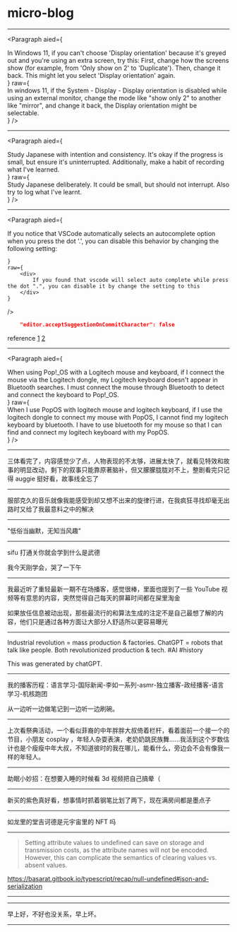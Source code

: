 # micro-blog


--- 

<Paragraph
    aied={
        <div>
            In Windows 11, if you can't choose 'Display orientation' because it's greyed out and you're using an extra screen, try this: First, change how the screens show (for example, from 'Only show on 2' to 'Duplicate'). Then, change it back. This might let you select 'Display orientation' again.
        </div>
    }
    raw={
        <div>
            In windows 11, if the System - Display - Display orientation is disabled while using an external monitor, change the mode like "show only 2" to another like "mirror", and change it back, the Display orientation might be selectable.
        </div>
    }
/>

---

<Paragraph
    aied={
        <div>
            Study Japanese with intention and consistency. It's okay if the progress is small, but ensure it's uninterrupted. Additionally, make a habit of recording what I've learned.
        </div>
    }
    raw={
        <div>
            Study Japanese deliberately. It could be small, but should not interrupt. Also try to log what I've learnt.
        </div>
    }
/>

---

<Paragraph
    aied={
        <div>
            If you notice that VSCode automatically selects an autocomplete option when you press the dot '.', you can disable this behavior by changing the following setting:
        </div>

    }
    raw={
        <div>
            If you found that vscode will select auto complete while press the dot ".", you can disable it by change the setting to this
        </div>
    }
/>

```json
    "editor.acceptSuggestionOnCommitCharacter": false
``` 

reference [1](https://stackoverflow.com/a/52816011/6236633) [2](https://stackoverflow.com/a/48287757/6236633)

---

<Paragraph
    aied={
        <div> 
            When using Pop!_OS with a Logitech mouse and keyboard, if I connect the mouse via the Logitech dongle, my Logitech keyboard doesn't appear in Bluetooth searches. I must connect the mouse through Bluetooth to detect and connect the keyboard to Pop!_OS.
        </div>
    }
    raw={
        <div>
            When I use PopOS with logitech mouse and logitech keyboard, if I use the logitech dongle to connect my mouse with PopOS, I cannot find my logitech keyboard by bluetooth. I have to use bluetooth for my mouse so that I can find and connect my logitech keyboard with my PopOS.
        </div>
    }
/>

---

三体看完了，内容感觉少了点，人物表现的不太够，进展太快了，就看见特效和故事的明显改动，剩下的叙事只能靠原著脑补，但又朦朦胧胧对不上，整剧看完只记得 auggie 挺好看，故事线全忘了

<GalleryImage src="images/2024-03-31-00-32-27.png" />

---

服部克久的音乐就像我能感受到却又想不出来的旋律行进，在我疯狂寻找却毫无出路时又给了我最意料之中的解决

---

"低俗当幽默，无知当风趣"

---

sifu 打通关你就会学到什么是武德

我今天刚学会，哭了一下午

---

我最近听了重轻最新一期不在场播客，感觉很棒，里面也提到了一些 YouTube 视频等有意思的内容，突然觉得自己每天的屏幕时间都在屎里淘金

如果放任信息被动出现，那些最流行的和算法生成的注定不是自己最想了解的内容，他们只是通过各种方面让大部分人舒适所以更容易曝光

---

Industrial revolution = mass production & factories. ChatGPT = robots that talk like people. Both revolutionized production & tech. #AI #history

This was generated by chatGPT.

---

我的播客历程：语言学习-国际新闻-李如一系列-asmr-独立播客-政经播客-语言学习-机核跑团

从一边听一边做笔记到一边听一边刷碗。

---

上次看祭典活动，一个看似菲裔的中年胖胖大叔倚着栏杆，看着面前一个接一个的节目，小朋友 cosplay ，年轻人杂耍表演，老奶奶跳民族舞......我活到这个岁数估计也是个瘦瘦中年大叔，不知道彼时的我在哪儿，能看什么，旁边会不会有像我一样的年轻人。

---

助眠小妙招：在想要入睡的时候看 3d 视频把自己搞晕（

---

新买的紫色真好看，想事情时抓着钢笔比划了两下，现在满房间都是墨点子

---

如龙里的堂吉诃德是元宇宙里的 NFT 吗

---

> Setting attribute values to undefined can save on storage and transmission costs, as the attribute names will not be encoded. However, this can complicate the semantics of clearing values vs. absent values.

https://basarat.gitbook.io/typescript/recap/null-undefined#json-and-serialization

---

<GalleryImage src="images/2024-03-31-00-51-30.png" />

---

早上好，不好也没关系，早上坏。

---

